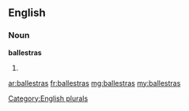 ==English==

===Noun===
'''ballestras'''

# {{plural of|ballestra}}

[[Category:English plurals]]

[[ar:ballestras]]
[[fr:ballestras]]
[[mg:ballestras]]
[[my:ballestras]]